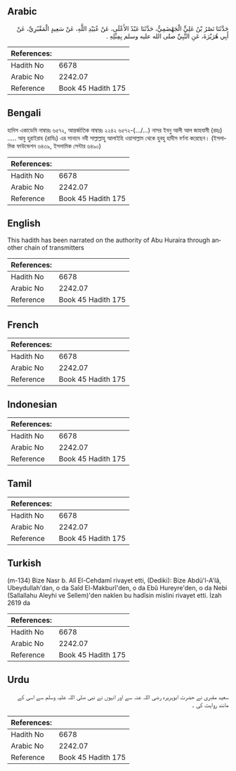 ## Arabic


<div dir="rtl" lang="ar" style={{fontSize:'larger',backgroundColor:'#f8f9fa',padding:20}}>
حَدَّثَنَا نَصْرُ بْنُ عَلِيٍّ الْجَهْضَمِيُّ، حَدَّثَنَا عَبْدُ الأَعْلَى، عَنْ عُبَيْدِ اللَّهِ، عَنْ سَعِيدٍ الْمَقْبُرِيِّ، عَنْ أَبِي هُرَيْرَةَ، عَنِ النَّبِيِّ صلى الله عليه وسلم بِمِثْلِهِ ‏.‏
</div>
<div style={{backgroundColor:'#f8f9fa',padding:20, marginBottom: 10}}><table> <thead> <tr> <th>References:</th> <th></th> </tr> </thead> <tbody><tr><td>Hadith No</td><td>6678</td></tr><tr><td>Arabic No</td><td>2242.07</td></tr><tr><td>Reference</td><td>Book 45 Hadith 175</td></tr></tbody></table></div>

## Bengali


<div dir="ltr" lang="bn" style={{fontSize:'larger',backgroundColor:'#f8f9fa',padding:20}}>
হাদিস একাডেমি নাম্বারঃ ৬৫৭২, আন্তর্জাতিক নাম্বারঃ ২২৪২ ৬৫৭২-(…/...) নাসর ইবনু আলী আল জাহযামী (রহঃ) ..... আবু হুরাইরাহ (রাযিঃ) এর সানাদে নবী সাল্লাল্লাহু আলাইহি ওয়াসাল্লাম থেকে হুবহু হাদীস বর্ণনা করেছেন। (ইসলামিক ফাউন্ডেশন ৬৪৩৯, ইসলামিক সেন্টার ৬৪৯০)
</div>
<div style={{backgroundColor:'#f8f9fa',padding:20, marginBottom: 10}}><table> <thead> <tr> <th>References:</th> <th></th> </tr> </thead> <tbody><tr><td>Hadith No</td><td>6678</td></tr><tr><td>Arabic No</td><td>2242.07</td></tr><tr><td>Reference</td><td>Book 45 Hadith 175</td></tr></tbody></table></div>

## English


<div dir="ltr" lang="en" style={{fontSize:'larger',backgroundColor:'#f8f9fa',padding:20}}>
This hadith has been narrated on the authority of Abu Huraira through another chain of transmitters
</div>
<div style={{backgroundColor:'#f8f9fa',padding:20, marginBottom: 10}}><table> <thead> <tr> <th>References:</th> <th></th> </tr> </thead> <tbody><tr><td>Hadith No</td><td>6678</td></tr><tr><td>Arabic No</td><td>2242.07</td></tr><tr><td>Reference</td><td>Book 45 Hadith 175</td></tr></tbody></table></div>

## French


<div dir="ltr" lang="fr" style={{fontSize:'larger',backgroundColor:'#f8f9fa',padding:20}}>

</div>
<div style={{backgroundColor:'#f8f9fa',padding:20, marginBottom: 10}}><table> <thead> <tr> <th>References:</th> <th></th> </tr> </thead> <tbody><tr><td>Hadith No</td><td>6678</td></tr><tr><td>Arabic No</td><td>2242.07</td></tr><tr><td>Reference</td><td>Book 45 Hadith 175</td></tr></tbody></table></div>

## Indonesian


<div dir="ltr" lang="id" style={{fontSize:'larger',backgroundColor:'#f8f9fa',padding:20}}>

</div>
<div style={{backgroundColor:'#f8f9fa',padding:20, marginBottom: 10}}><table> <thead> <tr> <th>References:</th> <th></th> </tr> </thead> <tbody><tr><td>Hadith No</td><td>6678</td></tr><tr><td>Arabic No</td><td>2242.07</td></tr><tr><td>Reference</td><td>Book 45 Hadith 175</td></tr></tbody></table></div>

## Tamil


<div dir="ltr" lang="ta" style={{fontSize:'larger',backgroundColor:'#f8f9fa',padding:20}}>

</div>
<div style={{backgroundColor:'#f8f9fa',padding:20, marginBottom: 10}}><table> <thead> <tr> <th>References:</th> <th></th> </tr> </thead> <tbody><tr><td>Hadith No</td><td>6678</td></tr><tr><td>Arabic No</td><td>2242.07</td></tr><tr><td>Reference</td><td>Book 45 Hadith 175</td></tr></tbody></table></div>

## Turkish


<div dir="ltr" lang="tr" style={{fontSize:'larger',backgroundColor:'#f8f9fa',padding:20}}>
(m-134) Bize Nasr b. Alî El-Cehdamî rivayet etti, (Dediki): Bize Abdü'l-A'lâ, Ubeydullah'dan, o da Saîd El-Makburî'den, o da Ebû Hureyre'den, o da Nebi (Sallallahu Aleyhi ve Sellem)'den naklen bu hadîsin mislini rivayet etti. İzah 2619 da
</div>
<div style={{backgroundColor:'#f8f9fa',padding:20, marginBottom: 10}}><table> <thead> <tr> <th>References:</th> <th></th> </tr> </thead> <tbody><tr><td>Hadith No</td><td>6678</td></tr><tr><td>Arabic No</td><td>2242.07</td></tr><tr><td>Reference</td><td>Book 45 Hadith 175</td></tr></tbody></table></div>

## Urdu


<div dir="rtl" lang="ur" style={{fontSize:'larger',backgroundColor:'#f8f9fa',padding:20}}>
سعید مقبری نے حضرت ابوہریرہ رضی اللہ عنہ سے اور انہوں نے نبی صلی اللہ علیہ وسلم سے اسی کے مانند روایت کی ۔
</div>
<div style={{backgroundColor:'#f8f9fa',padding:20, marginBottom: 10}}><table> <thead> <tr> <th>References:</th> <th></th> </tr> </thead> <tbody><tr><td>Hadith No</td><td>6678</td></tr><tr><td>Arabic No</td><td>2242.07</td></tr><tr><td>Reference</td><td>Book 45 Hadith 175</td></tr></tbody></table></div>
